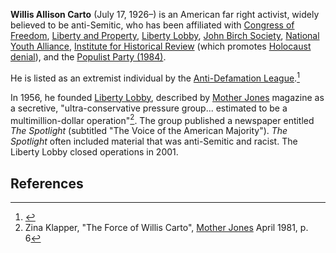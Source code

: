{{subpages}}
'''Willis Allison Carto''' (July 17, 1926–) is an American far right activist, widely believed to be anti-Semitic, who has been affiliated with [[Congress of Freedom]], [[Liberty and Property]], [[Liberty Lobby]], [[John Birch Society]], [[National Youth Alliance]], [[Institute for Historical Review]] (which promotes [[Holocaust denial]]), and the [[Populist Party (1984)]].

He is listed as an extremist individual by the [[Anti-Defamation League]].<ref name=ADL>{{citation
 | url = http://www.adl.org/learn/ext_us/carto.asp?LEARN_Cat=Extremism&LEARN_SubCat=Extremism_in_America&xpicked=2&item=carto
 | title = Willis Carto
 | publisher = [[Anti-Defamation League]]}}</ref>

In 1956, he founded [[Liberty Lobby]], described by [[Mother Jones]] magazine as a secretive, "ultra-conservative pressure group... estimated to be a multimillion-dollar operation"<ref name="mjones">Zina Klapper, "The Force of Willis Carto", [[Mother Jones]] April 1981, p. 6</ref>. The group published a newspaper entitled ''The Spotlight'' (subtitled "The Voice of the American Majority"). ''The Spotlight'' often included material that was anti-Semitic and racist. The Liberty Lobby closed operations in 2001.
==References==
{{reflist|2}}